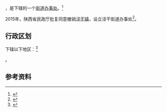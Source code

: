 {{中国乡级行政区|61/04/23/100/000}}

'''{{PAGENAMEBASE}}'''，是{{PRC admin/fullname|61/04/23/100/000|3}}下辖的一个[[街道办事处|街道办事处]]。<ref>{{PRC admin/ref sgc|{{PRC admin/parent|61/04/23/100/000}}}}</ref>

2015年，陕西省民政厅批复同意撤销[[泾干镇|泾干镇]]，设立泾干街道办事处<ref>{{Cite web |url=http://news.xinhuanet.com/local/2015-06/28/c_127959075.htm |title=陕西省民政厅关于陕西省乡镇行政区划调整的公告 |accessdate=2017-09-13 |archive-date=2017-09-13 |archive-url=https://web.archive.org/web/20170913183916/http://news.xinhuanet.com/local/2015-06/28/c_127959075.htm |dead-url=no }}</ref>。

== 行政区划 ==

{{PAGENAMEBASE}}下辖以下地区：<ref>{{PRC admin/ref sgc|61/04/23/100/000}}</ref>

{{PRC admin/children|61/04/23/100/000}}。

== 参考资料 ==

{{reflist}}

{{行政区划小作品}}
{{PRC admin/navcat|61/04/23/100/000}}